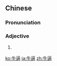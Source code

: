 ==Chinese==
{{zh-forms}}

===Pronunciation===
{{zh-pron
|m=niúbī
|cat=a
}}

===Adjective===
{{zh-adj}}

# {{lb|zh|slang|euphemistic}} {{alternative spelling of|牛屄|lang=zh}}

[[ko:牛逼]]
[[ja:牛逼]]
[[zh:牛逼]]